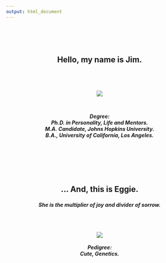 ```yaml
---
output: html_document
---
```

<head>
<link rel="stylesheet" href="css/animate.css">
<script src="js/wow.min.js"> </script>
<script> new WOW().init(); </script>
</head>

<center>
<br><br><br>

<h2> <div class="wow fadeIn animated"> 
<p style="text-align: center;"> Hello, my name is Jim. </p></div>
<br>
<br> <div class="wow fadeIn animated" data-wow-delay="1.5s">
![](attach/jimface.png)</div>
<br>
<h5> <div class="wow fadeIn animated" data-wow-delay="2s"> <p style="text-align: center;">
Degree:
<br>
Ph.D. in Personality, Life and Mentors.
<br>
M.A. Candidate, Johns Hopkins University.
<br>
B.A., University of California, Los Angeles.
</p></div>


<h2> 
<br><br><br>
<div class="wow fadeIn animated" data-wow-delay="4.5s"> <p style="text-align: center;">
... And, this is Eggie.
</p></div>
<h5><div class="wow fadeIn animated" data-wow-delay="6s"><p style="text-align: center;">
She is the multiplier of joy and divider of sorrow.</p></div>
<br>
<br>
<br>
<div class="wow fadeInUp animated" data-wow-offset="300">![](attach/eggie.png)
<br>
<br>
Pedigree:
<br>
Cute, Genetics.
</p></div></center>
<br><br><br><br><br><br><br><br><br>